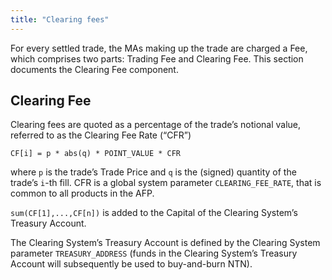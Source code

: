 ```yaml
---
title: "Clearing fees"
---
```


For every settled trade, the MAs making up the trade are charged a Fee, which comprises two parts: Trading Fee and Clearing Fee. This section documents the Clearing Fee component.

## Clearing Fee

Clearing fees are quoted as a percentage of the trade's notional value, referred to as the Clearing Fee Rate ("CFR")

`CF[i] = p * abs(q) * POINT_VALUE * CFR`

where `p` is the trade’s Trade Price and `q` is the (signed) quantity of the trade’s `i`-th fill. CFR is a global system parameter `CLEARING_FEE_RATE`, that is common to all products in the AFP.

`sum(CF[1],...,CF[n])` is added to the Capital of the Clearing System's Treasury Account.

The Clearing System's Treasury Account is defined by the Clearing System parameter `TREASURY_ADDRESS` (funds in the Clearing System's Treasury Account will subsequently be used to buy-and-burn NTN).